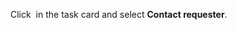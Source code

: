 Click <img src="https://tlkfrontprod.azureedge.net/portal-production/static/uploaded/images/1676448516853/1676448516853_original_jpeg.jpeg" alt="" /> in the task card and select **Contact requester**.